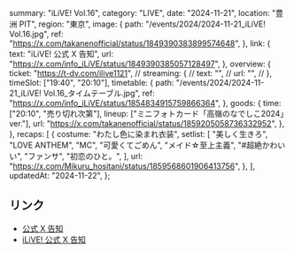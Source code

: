   summary: "iLiVE! Vol.16",
  category: "LIVE",
  date: "2024-11-21",
  location: "豊洲 PIT",
  region: "東京",
  image: {
    path: "/events/2024/2024-11-21_iLiVE! Vol.16.jpg",
    ref: "https://x.com/takanenofficial/status/1849390383899574648",
  },
  link: {
    text: "iLiVE! 公式 X 告知",
    url: "https://x.com/info_iLiVE/status/1849390385057128497",
  },
  overview: {
    ticket: "https://t-dv.com/ilive1121",
    // streaming: {
    //   text: "",
    //   url: "",
    // },
    timeSlot: ["19:40", "20:10"],
    timetable: {
      path: "/events/2024/2024-11-21_iLiVE! Vol.16_タイムテーブル.jpg",
      ref: "https://x.com/info_iLiVE/status/1854834915759866364",
    },
    goods: {
      time: ["20:10", "売り切れ次第"],
      lineup: ["ミニフォトカード「高嶺のなでしこ2024」ver."],
      url: "https://x.com/takanenofficial/status/1859205058736332952",
    },
  },
  recaps: [
    {
      costume: "わたし色に染まれ衣装",
      setlist: [
        "美しく生きろ",
        "LOVE ANTHEM",
        "MC",
        "可愛くてごめん",
        "メイド☆至上主義",
        "#超絶かわいい",
        "ファンサ",
        "初恋のひと。",
      ],
      url: "https://x.com/Mikuru_hositani/status/1859568601906413756",
    },
  ],
  updatedAt: "2024-11-22",
};

## リンク

- [公式 X 告知](https://x.com/takanenofficial/status/1849390383899574648)
- [iLiVE! 公式 X 告知](https://x.com/info_iLiVE/status/1849390385057128497)
